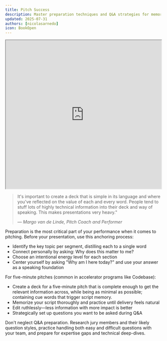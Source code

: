 ```yaml
---
title: Pitch Success
description: Master preparation techniques and Q&A strategies for memorable pitch performances
updated: 2025-07-31
authors: [nicolasarnedo]
icon: BookOpen
---
```


<div style={{ margin: '2rem 0' }}>
  <iframe 
    src="https://drive.google.com/file/d/1i25H584qnoRUjKhPam6embpT_zIhVBdG/preview" 
    width="100%" 
    height="480" 
    allow="autoplay"
    style={{ border: 'none', borderRadius: '8px' }}
  ></iframe>
</div> 

<blockquote className="quote-card">
  <p>It's important to create a deck that is simple in its language and where you've reflected on the value of each and every word. People tend to stuff lots of highly technical information into their deck and way of speaking. This makes presentations very heavy."</p>
  <cite>— Margo van de Linde, Pitch Coach and Performer</cite>
</blockquote>

Preparation is the most critical part of your performance when it comes to pitching. Before your presentation, use this anchoring process:
- Identify the key topic per segment, distilling each to a single word
- Connect personally by asking: Why does this matter to me?
- Choose an intentional energy level for each section
- Center yourself by asking "Why am I here today?" and use your answer as a speaking foundation

For five-minute pitches (common in accelerator programs like Codebase):
- Create a deck for a five-minute pitch that is complete enough to get the relevant information across, while being as minimal as possible; containing cue words that trigger script memory.
- Memorize your script thoroughly and practice until delivery feels natural
- Edit ruthlessly—less information with more impact is better
- Strategically set up questions you want to be asked during Q&A

Don't neglect Q&A preparation. Research jury members and their likely question styles, practice handling both easy and difficult questions with your team, and prepare for expertise gaps and technical deep-dives.
